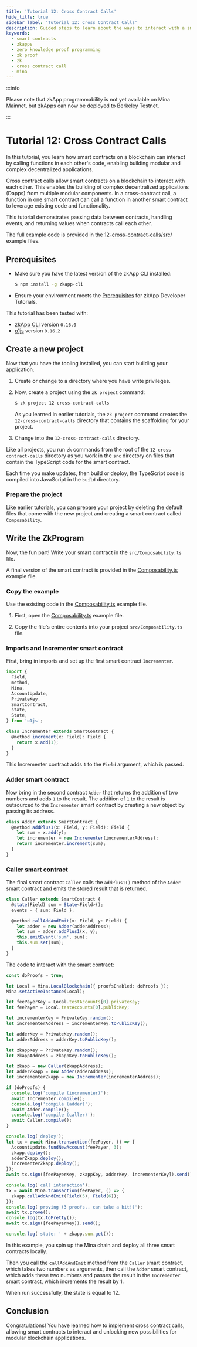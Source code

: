 ```yaml
---
title: 'Tutorial 12: Cross Contract Calls'
hide_title: true
sidebar_label: 'Tutorial 12: Cross Contract Calls'
description: Guided steps to learn about the ways to interact with a smart contract from another smart contract.
keywords:
  - smart contracts
  - zkapps
  - zero knowledge proof programming
  - zk proof
  - zk
  - cross contract call
  - mina
---
```


:::info

Please note that zkApp programmability is not yet available on Mina Mainnet, but zkApps can now be deployed to Berkeley Testnet.

:::


# Tutorial 12: Cross Contract Calls

In this tutorial, you learn how smart contracts on a blockchain can interact by calling functions in each other's code, enabling building modular and complex decentralized applications.

Cross contract calls allow smart contracts on a blockchain to interact with each other. This enables the building of complex decentralized applications (Dapps) from multiple modular components. In a cross-contract call, a function in one smart contract can call a function in another smart contract to leverage existing code and functionality.

This tutorial demonstrates passing data between contracts, handling events, and returning values when contracts call each other.

The full example code is provided in the [12-cross-contract-calls/src/](https://github.com/o1-labs/docs2/tree/main/examples/zkapps/12-cross-contract-calls/src) example files.

## Prerequisites

- Make sure you have the latest version of the zkApp CLI installed:

    ```sh
    $ npm install -g zkapp-cli
    ```

- Ensure your environment meets the [Prerequisites](/zkapps/tutorials#prerequisites) for zkApp Developer Tutorials.

This tutorial has been tested with:

- [zkApp CLI](https://github.com/o1-labs/zkapp-cli) version `0.16.0`
- [o1js](https://www.npmjs.com/package/o1js) version `0.16.2`

## Create a new project

Now that you have the tooling installed, you can start building your application.

1. Create or change to a directory where you have write privileges.
1. Now, create a project using the `zk project` command:

    ```sh
    $ zk project 12-cross-contract-calls
    ```
    
    As you learned in earlier tutorials, the `zk project` command creates the `12-cross-contract-calls` directory that contains the scaffolding for your project.

1. Change into the `12-cross-contract-calls` directory. 

Like all projects, you run `zk` commands from the root of the `12-cross-contract-calls` directory as you work in the `src` directory on files that contain the TypeScript code for the smart contract. 

Each time you make updates, then build or deploy, the TypeScript code is compiled into JavaScript in the `build` directory.

### Prepare the project

Like earlier tutorials, you can prepare your project by deleting the default files that come with the new project and creating a smart contract called `Composability`.

## Write the ZkProgram

Now, the fun part! Write your smart contract in the `src/Composability.ts` file.

A final version of the smart contract is provided in the [Composability.ts](https://github.com/o1-labs/docs2/blob/main/examples/zkapps/12-cross-contract-calls/src/Composability.ts) example file.


### Copy the example

Use the existing code in the [Composability.ts](https://github.com/o1-labs/docs2/blob/main/examples/zkapps/12-cross-contract-calls/src/Composability.ts) example file.

1. First, open the [Composability.ts](https://github.com/o1-labs/docs2/blob/main/examples/zkapps/12-cross-contract-calls/src/Composability.ts) example file.
	
1. Copy the file's entire contents into your project `src/Composability.ts` file.

### Imports and Incrementer smart contract 

First, bring in imports and set up the first smart contract `Incrementer`.

```typescript
import {
  Field,
  method,
  Mina,
  AccountUpdate,
  PrivateKey,
  SmartContract,
  state,
  State,
} from 'o1js';

class Incrementer extends SmartContract {
  @method increment(x: Field): Field {
    return x.add(1);
  }
}

```
This Incrementer contract adds `1` to the `Field` argument, which is passed.

### Adder smart contract 

Now bring in the second contract `Adder` that returns the addition of two numbers and adds `1` to the result.
The addition of `1` to the result is outsourced to the `Incrementer` smart contract by creating a new object by passing its address.

```typescript
class Adder extends SmartContract {
  @method addPlus1(x: Field, y: Field): Field {
    let sum = x.add(y);
    let incrementer = new Incrementer(incrementerAddress);
    return incrementer.increment(sum);
  }
}

```

### Caller smart contract 

The final smart contract `Caller` calls the `addPlus1()` method of the `Adder` smart contract and emits the stored result that is returned.

```typescript
class Caller extends SmartContract {
  @state(Field) sum = State<Field>();
  events = { sum: Field };

  @method callAddAndEmit(x: Field, y: Field) {
    let adder = new Adder(adderAddress);
    let sum = adder.addPlus1(x, y);
    this.emitEvent('sum', sum);
    this.sum.set(sum);
  }
}

```

The code to interact with the smart contract:

```typescript
const doProofs = true;

let Local = Mina.LocalBlockchain({ proofsEnabled: doProofs });
Mina.setActiveInstance(Local);

let feePayerKey = Local.testAccounts[0].privateKey;
let feePayer = Local.testAccounts[0].publicKey;

let incrementerKey = PrivateKey.random();
let incrementerAddress = incrementerKey.toPublicKey();

let adderKey = PrivateKey.random();
let adderAddress = adderKey.toPublicKey();

let zkappKey = PrivateKey.random();
let zkappAddress = zkappKey.toPublicKey();

let zkapp = new Caller(zkappAddress);
let adderZkapp = new Adder(adderAddress);
let incrementerZkapp = new Incrementer(incrementerAddress);

if (doProofs) {
  console.log('compile (incrementer)');
  await Incrementer.compile();
  console.log('compile (adder)');
  await Adder.compile();
  console.log('compile (caller)');
  await Caller.compile();
}

console.log('deploy');
let tx = await Mina.transaction(feePayer, () => {
  AccountUpdate.fundNewAccount(feePayer, 3);
  zkapp.deploy();
  adderZkapp.deploy();
  incrementerZkapp.deploy();
});
await tx.sign([feePayerKey, zkappKey, adderKey, incrementerKey]).send();

console.log('call interaction');
tx = await Mina.transaction(feePayer, () => {
  zkapp.callAddAndEmit(Field(5), Field(6));
});
console.log('proving (3 proofs.. can take a bit!)');
await tx.prove();
console.log(tx.toPretty());
await tx.sign([feePayerKey]).send();

console.log('state: ' + zkapp.sum.get());

``` 

In this example, you spin up the Mina chain and deploy all three smart contracts locally.

Then you call the `callAddAndEmit` method from the `Caller` smart contract, which takes two numbers as arguments, then call the `Adder` smart contract, which adds these two numbers and passes the result in the `Incrementer` smart contract, which increments the result by 1.

When run successfully, the state is equal to 12.

## Conclusion

Congratulations! You have learned how to implement cross contract calls, allowing smart contracts to interact and unlocking new possibilities for modular blockchain applications.